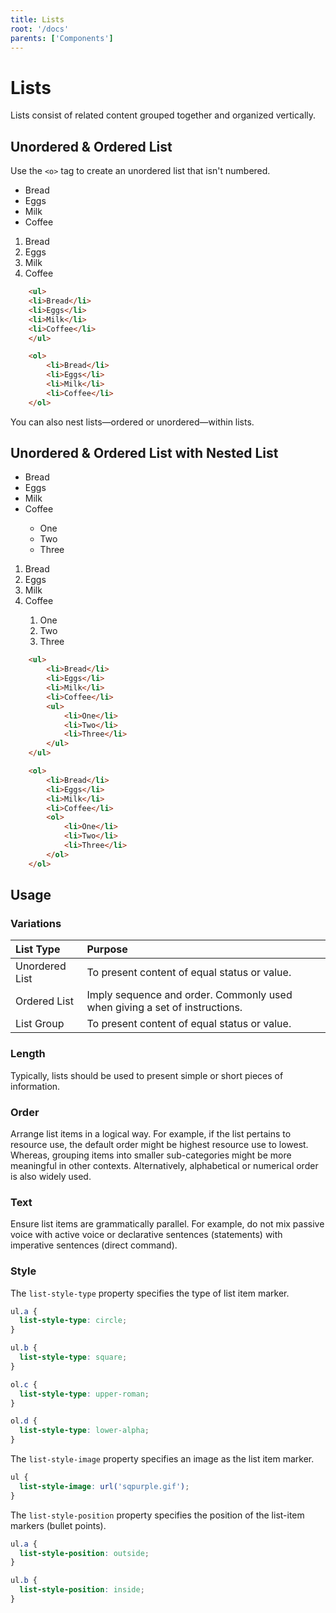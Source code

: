 ```yaml
---
title: Lists
root: '/docs'
parents: ['Components']
---
```



# Lists

Lists consist of related content grouped together and organized vertically.

## Unordered & Ordered List

Use the `<o>` tag to create an unordered list that isn't numbered.

<ComponentPreview>
<Row>
    <Col>
        <ul>
            <li>Bread</li>
            <li>Eggs</li>
            <li>Milk</li>
            <li>Coffee</li>
        </ul>
    </Col>
    <Col>
        <ol>
            <li>Bread</li>
            <li>Eggs</li>
            <li>Milk</li>
            <li>Coffee</li>
        </ol>
    </Col>
</Row>    
</ComponentPreview>

```html
    <ul>
    <li>Bread</li>
    <li>Eggs</li>
    <li>Milk</li>
    <li>Coffee</li>
    </ul>

    <ol>
        <li>Bread</li>
        <li>Eggs</li>
        <li>Milk</li>
        <li>Coffee</li>
    </ol>
```

You can also nest lists—ordered or unordered—within lists.

## Unordered & Ordered List with Nested List

<ComponentPreview>
<Row>
    <Col>
        <ul>
            <li>Bread</li>
            <li>Eggs</li>
            <li>Milk</li>
            <li>Coffee</li>
            <ul>
                <li>One</li>
                <li>Two</li>
                <li>Three</li>
            </ul>
        </ul>
    </Col>
    <Col>
        <ol>
            <li>Bread</li>
            <li>Eggs</li>
            <li>Milk</li>
            <li>Coffee</li>
            <ol>
                <li>One</li>
                <li>Two</li>
                <li>Three</li>
            </ol>
        </ol>
    </Col>
</Row>
</ComponentPreview>

```html
    <ul>
        <li>Bread</li>
        <li>Eggs</li>
        <li>Milk</li>
        <li>Coffee</li>
        <ul>
            <li>One</li>
            <li>Two</li>
            <li>Three</li>
        </ul>
    </ul>

    <ol>
        <li>Bread</li>
        <li>Eggs</li>
        <li>Milk</li>
        <li>Coffee</li>
        <ol>
            <li>One</li>
            <li>Two</li>
            <li>Three</li>
        </ol>
    </ol>
```


## Usage

### Variations

| List Type      | Purpose                                                                    |
| :------------- | :------------------------------------------------------------------------- |
| Unordered List | To present content of equal status or value.                               |
| Ordered List   | Imply sequence and order. Commonly used when giving a set of instructions. |
| List Group     | To present content of equal status or value.                               |

### Length

Typically, lists should be used to present simple or short pieces of information.

### Order

Arrange list items in a logical way. For example, if the list pertains to resource use, the default order might be highest resource use to lowest. Whereas, grouping items into smaller sub-categories might be more meaningful in other contexts. Alternatively, alphabetical or numerical order is also widely used.

### Text

Ensure list items are grammatically parallel. For example, do not mix passive voice with active voice or declarative sentences (statements) with imperative sentences (direct command).

### Style

The `list-style-type` property specifies the type of list item marker.

```css
ul.a {
  list-style-type: circle;
}

ul.b {
  list-style-type: square;
}

ol.c {
  list-style-type: upper-roman;
}

ol.d {
  list-style-type: lower-alpha;
}
```

The `list-style-image` property specifies an image as the list item marker.

```css
ul {
  list-style-image: url('sqpurple.gif');
}
```

The `list-style-position` property specifies the position of the list-item markers (bullet points).

```css
ul.a {
  list-style-position: outside;
}

ul.b {
  list-style-position: inside;
}
```
